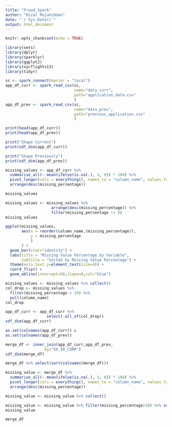 ```yaml
---
title: "Fraud_Spark"
author: "Rizal Mujahiddan"
date: "`r Sys.Date()`"
output: html_document
---
```


```r
knitr::opts_chunk$set(echo = TRUE)
```

```r
library(sets)
library(dplyr)
library(sparklyr)
library(ggplot2)
library(nycflights13)
library(tidyr)
```

```r
sc <- spark_connect(master = "local")
app_df_curr <- spark_read_csv(sc,
                              name="data_curr",
                              path="application_data.csv"
                              )
app_df_prev <- spark_read_csv(sc,
                              name="data_prev",
                              path="previous_application.csv"
                              )

print(head(app_df_curr))
print(head(app_df_prev))
```
```r
print("Shape Current")
print(sdf_dim(app_df_curr))

print("Shape Previously")
print(sdf_dim(app_df_prev))
```

```r
missing_values <- app_df_curr %>%
  summarise_all(~ mean(ifelse(is.na(.), 1, 0)) * 100) %>%
  pivot_longer(cols = everything(), names_to = "column_name", values_to = "missing_percentage") %>%
  arrange(desc(missing_percentage))

missing_values
```

```r
missing_values <- missing_values %>% 
                    arrange(desc(missing_percentage)) %>% 
                    filter(missing_percentage != 0)
missing_values

```

```r
ggplot(missing_values, 
       aes(x = reorder(column_name,(missing_percentage)),
           y = missing_percentage
           )
       ) + 
  geom_bar(stat="identity") +
  labs(title = "Missing Value Percentage by Variable",
       subtitle = "Sorted by Missing Value Percentage") +
  theme(axis.text.y=element_text(size=4)) +
  coord_flip() +
  geom_abline(intercept=50,slope=0,col="blue")
```

```r
missing_values <- missing_values %>% collect()
col_drop <- missing_values %>% 
  filter(missing_percentage > 20) %>%
  pull(column_name)
col_drop
```
```r
app_df_curr <- app_df_curr %>%
                  select(-all_of(col_drop))
sdf_dim(app_df_curr)
```
```r
as.set(colnames(app_df_curr)) &
as.set(colnames(app_df_prev))
```
```r
merge_df <- inner_join(app_df_curr,app_df_prev,
                 by="SK_ID_CURR")
sdf_dim(merge_df)
```

```r
merge_df %>% select(sort(colnames(merge_df)))
```

```r
missing_value <- merge_df %>%
  summarise_all(~ mean(ifelse(is.na(.), 1, 0)) * 100) %>%
  pivot_longer(cols = everything(), names_to = "column_name", values_to = "missing_percentage") %>%
  arrange(desc(missing_percentage))

missing_value <- missing_value %>% collect()

missing_value <- missing_value %>% filter(missing_percentage>20) %>% select(column_name)
missing_value
```
```r
merge_df 
```


